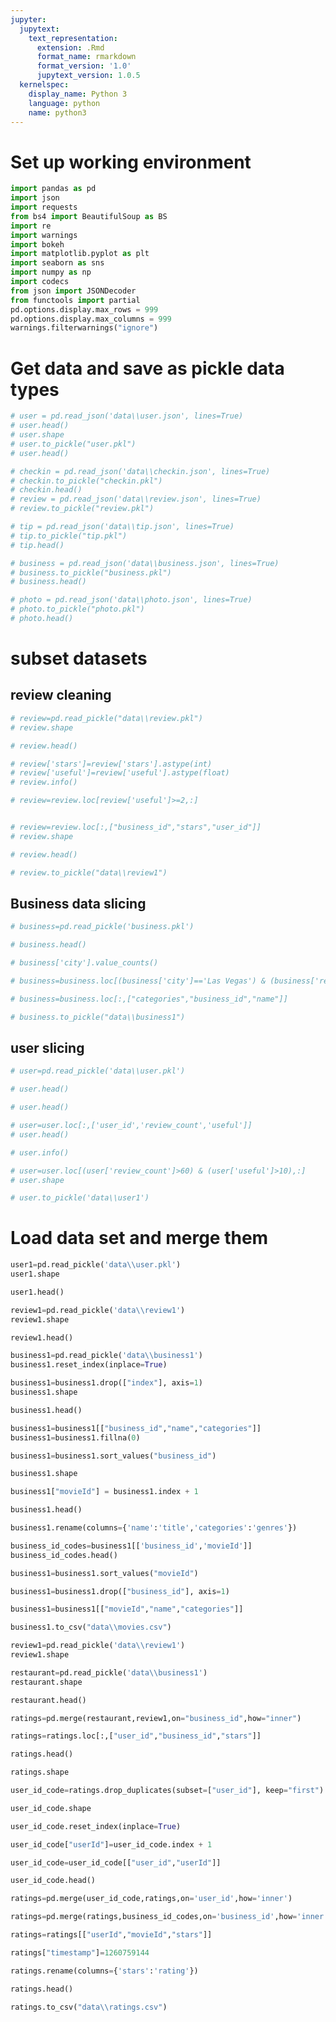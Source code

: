 ```yaml
---
jupyter:
  jupytext:
    text_representation:
      extension: .Rmd
      format_name: rmarkdown
      format_version: '1.0'
      jupytext_version: 1.0.5
  kernelspec:
    display_name: Python 3
    language: python
    name: python3
---
```


# Set up working environment

```python

import pandas as pd
import json
import requests
from bs4 import BeautifulSoup as BS
import re
import warnings
import bokeh
import matplotlib.pyplot as plt
import seaborn as sns
import numpy as np
import codecs
from json import JSONDecoder
from functools import partial
pd.options.display.max_rows = 999
pd.options.display.max_columns = 999
warnings.filterwarnings("ignore")
```

# Get data and save as pickle data types

```python
# user = pd.read_json('data\\user.json', lines=True)
# user.head()
# user.shape
# user.to_pickle("user.pkl")
# user.head()
```

```python
# checkin = pd.read_json('data\\checkin.json', lines=True)
# checkin.to_pickle("checkin.pkl")
# checkin.head()
# review = pd.read_json('data\\review.json', lines=True)
# review.to_pickle("review.pkl")
```

```python
# tip = pd.read_json('data\\tip.json', lines=True)
# tip.to_pickle("tip.pkl")
# tip.head()
```

```python
# business = pd.read_json('data\\business.json', lines=True)
# business.to_pickle("business.pkl")
# business.head()


```

```python
# photo = pd.read_json('data\\photo.json', lines=True)
# photo.to_pickle("photo.pkl")
# photo.head()
```

# subset datasets 


## review cleaning

```python
# review=pd.read_pickle("data\\review.pkl")
# review.shape

# review.head()

# review['stars']=review['stars'].astype(int)
# review['useful']=review['useful'].astype(float)
# review.info()

# review=review.loc[review['useful']>=2,:]


# review=review.loc[:,["business_id","stars","user_id"]]
# review.shape

# review.head()

# review.to_pickle("data\\review1")
```

## Business data slicing

```python
# business=pd.read_pickle('business.pkl')

# business.head()

# business['city'].value_counts()

# business=business.loc[(business['city']=='Las Vegas') & (business['review_count']>100),:]

# business=business.loc[:,["categories","business_id","name"]]

# business.to_pickle("data\\business1")
```

## user slicing

```python
# user=pd.read_pickle('data\\user.pkl')

# user.head()

# user.head()

# user=user.loc[:,['user_id','review_count','useful']]
# user.head()

# user.info()

# user=user.loc[(user['review_count']>60) & (user['useful']>10),:]
# user.shape

# user.to_pickle('data\\user1')
```

# Load data set and merge them

```python
user1=pd.read_pickle('data\\user.pkl')
user1.shape
```

```python
user1.head()
```

```python
review1=pd.read_pickle('data\\review1')
review1.shape
```

```python
review1.head()
```

```python
business1=pd.read_pickle('data\\business1')
business1.reset_index(inplace=True)

business1=business1.drop(["index"], axis=1)
business1.shape
```

```python
business1.head()
```

```python
business1=business1[["business_id","name","categories"]]
business1=business1.fillna(0)
```

```python
business1=business1.sort_values("business_id")
```

```python
business1.shape
```

```python
business1["movieId"] = business1.index + 1
```

```python
business1.head()
```

```python
business1.rename(columns={'name':'title','categories':'genres'})
```

```python
business_id_codes=business1[['business_id','movieId']]
business_id_codes.head()
```

```python
business1=business1.sort_values("movieId")
```

```python
business1=business1.drop(["business_id"], axis=1)
```

```python
business1=business1[["movieId","name","categories"]]
```

```python
business1.to_csv("data\\movies.csv")
```

```python
review1=pd.read_pickle('data\\review1')
review1.shape
```

```python
restaurant=pd.read_pickle('data\\business1')
restaurant.shape
```

```python
restaurant.head()
```

```python
ratings=pd.merge(restaurant,review1,on="business_id",how="inner")
```

```python
ratings=ratings.loc[:,["user_id","business_id","stars"]]
```

```python
ratings.head()
```

```python
ratings.shape
```

```python
user_id_code=ratings.drop_duplicates(subset=["user_id"], keep="first")
```

```python
user_id_code.shape
```

```python
user_id_code.reset_index(inplace=True)
```

```python
user_id_code["userId"]=user_id_code.index + 1
```

```python
user_id_code=user_id_code[["user_id","userId"]]
```

```python
user_id_code.head()
```

```python
ratings=pd.merge(user_id_code,ratings,on='user_id',how='inner')
```

```python
ratings=pd.merge(ratings,business_id_codes,on='business_id',how='inner')
```

```python
ratings=ratings[["userId","movieId","stars"]]
```

```python
ratings["timestamp"]=1260759144
```

```python
ratings.rename(columns={'stars':'rating'})
```

```python
ratings.head()
```

```python
ratings.to_csv("data\\ratings.csv")
```
